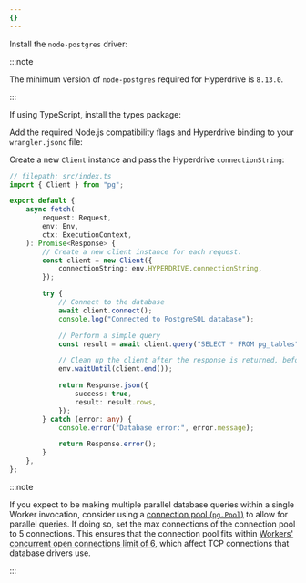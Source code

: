 ```yaml
---
{}
---
```



Install the `node-postgres` driver:

<PackageManagers pkg="pg@>8.13.0" />

:::note

The minimum version of `node-postgres` required for Hyperdrive is `8.13.0`.

:::

If using TypeScript, install the types package:

<PackageManagers pkg="@types/pg" dev />

Add the required Node.js compatibility flags and Hyperdrive binding to your `wrangler.jsonc` file:

<Render file="hyperdrive-node-compatibility-requirement" product="hyperdrive" />

Create a new `Client` instance and pass the Hyperdrive `connectionString`:

```ts
// filepath: src/index.ts
import { Client } from "pg";

export default {
	async fetch(
		request: Request,
		env: Env,
		ctx: ExecutionContext,
	): Promise<Response> {
		// Create a new client instance for each request.
		const client = new Client({
			connectionString: env.HYPERDRIVE.connectionString,
		});

		try {
			// Connect to the database
			await client.connect();
			console.log("Connected to PostgreSQL database");

			// Perform a simple query
			const result = await client.query("SELECT * FROM pg_tables");

			// Clean up the client after the response is returned, before the Worker is killed
			env.waitUntil(client.end());

			return Response.json({
				success: true,
				result: result.rows,
			});
		} catch (error: any) {
			console.error("Database error:", error.message);

			return Response.error();
		}
	},
};
```

:::note

If you expect to be making multiple parallel database queries within a single Worker invocation, consider using a [connection pool (`pg.Pool`)](https://node-postgres.com/apis/pool) to allow for parallel queries. If doing so, set the max connections of the connection pool to 5 connections. This ensures that the connection pool fits within [Workers' concurrent open connections limit of 6](/workers/platform/limits), which affect TCP connections that database drivers use.

:::
